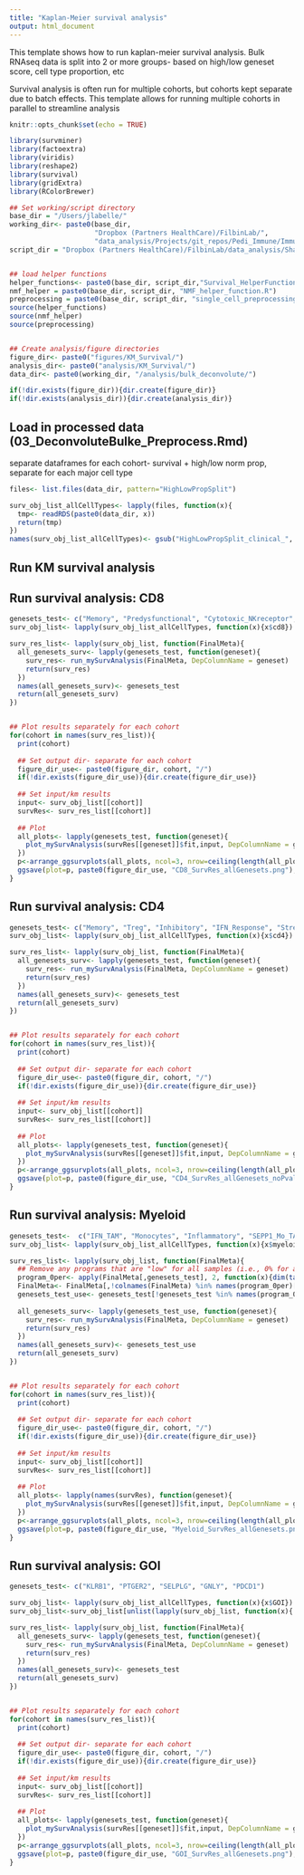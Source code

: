 ```yaml
---
title: "Kaplan-Meier survival analysis"
output: html_document
---
```


This template shows how to run kaplan-meier survival analysis. Bulk RNAseq data is split into 2 or more groups- based on high/low geneset score, cell type proportion, etc

Survival analysis is often run for multiple cohorts, but cohorts kept separate due to batch effects. This template allows for running multiple cohorts in parallel to streamline analysis

```r
knitr::opts_chunk$set(echo = TRUE)

library(survminer)
library(factoextra)
library(viridis)
library(reshape2)
library(survival)
library(gridExtra)
library(RColorBrewer)

## Set working/script directory
base_dir = "/Users/jlabelle/"
working_dir<- paste0(base_dir, 
                     "Dropbox (Partners HealthCare)/FilbinLab/",
                     "data_analysis/Projects/git_repos/Pedi_Immune/ImmuneCellAnalysis/04b_DeconvoluteBulk/")
script_dir = "Dropbox (Partners HealthCare)/FilbinLab/data_analysis/Shared/Scripts/"


## load helper functions
helper_functions<- paste0(base_dir, script_dir,"Survival_HelperFunctions.R")
nmf_helper = paste0(base_dir, script_dir, "NMF_helper_function.R")
preprocessing = paste0(base_dir, script_dir, "single_cell_preprocessing_helper_functions.R")
source(helper_functions)
source(nmf_helper)
source(preprocessing)


## Create analysis/figure directories
figure_dir<- paste0("figures/KM_Survival/")
analysis_dir<- paste0("analysis/KM_Survival/")
data_dir<- paste0(working_dir, "/analysis/bulk_deconvolute/")

if(!dir.exists(figure_dir)){dir.create(figure_dir)}
if(!dir.exists(analysis_dir)){dir.create(analysis_dir)}

```


## Load in processed data (03_DeconvoluteBulke_Preprocess.Rmd)
separate dataframes for each cohort- survival + high/low norm prop, separate for each major cell type
```r
files<- list.files(data_dir, pattern="HighLowPropSplit")

surv_obj_list_allCellTypes<- lapply(files, function(x){
  tmp<- readRDS(paste0(data_dir, x))
  return(tmp)
})
names(surv_obj_list_allCellTypes)<- gsub("HighLowPropSplit_clinical_", "", gsub(".Rds", "", files))
```


##############################
## Run KM survival analysis ##
##############################


## Run survival analysis: CD8
```r
genesets_test<- c("Memory", "Predysfunctional", "Cytotoxic_NKreceptor", "IFN_Response", "Stress", "Effector_Memory", "Cycling")
surv_obj_list<- lapply(surv_obj_list_allCellTypes, function(x){x$cd8})

surv_res_list<- lapply(surv_obj_list, function(FinalMeta){
  all_genesets_surv<- lapply(genesets_test, function(geneset){
    surv_res<- run_mySurvAnalysis(FinalMeta, DepColumnName = geneset)
    return(surv_res)
  })
  names(all_genesets_surv)<- genesets_test
  return(all_genesets_surv)
})


## Plot results separately for each cohort
for(cohort in names(surv_res_list)){
  print(cohort)
  
  ## Set output dir- separate for each cohort
  figure_dir_use<- paste0(figure_dir, cohort, "/")
  if(!dir.exists(figure_dir_use)){dir.create(figure_dir_use)}
  
  ## Set input/km results
  input<- surv_obj_list[[cohort]]
  survRes<- surv_res_list[[cohort]]
  
  ## Plot
  all_plots<- lapply(genesets_test, function(geneset){
    plot_mySurvAnalysis(survRes[[geneset]]$fit,input, DepColumnName = geneset)
  })
  p<-arrange_ggsurvplots(all_plots, ncol=3, nrow=ceiling(length(all_plots)/3))
  ggsave(plot=p, paste0(figure_dir_use, "CD8_SurvRes_allGenesets.png"), width=9, height=9)
}
```



## Run survival analysis: CD4
```r
genesets_test<- c("Memory", "Treg", "Inhibitory", "IFN_Response", "Stress", "Effector_Memory", "Cycling")
surv_obj_list<- lapply(surv_obj_list_allCellTypes, function(x){x$cd4})

surv_res_list<- lapply(surv_obj_list, function(FinalMeta){
  all_genesets_surv<- lapply(genesets_test, function(geneset){
    surv_res<- run_mySurvAnalysis(FinalMeta, DepColumnName = geneset)
    return(surv_res)
  })
  names(all_genesets_surv)<- genesets_test
  return(all_genesets_surv)
})


## Plot results separately for each cohort
for(cohort in names(surv_res_list)){
  print(cohort)
  
  ## Set output dir- separate for each cohort
  figure_dir_use<- paste0(figure_dir, cohort, "/")
  if(!dir.exists(figure_dir_use)){dir.create(figure_dir_use)}
  
  ## Set input/km results
  input<- surv_obj_list[[cohort]]
  survRes<- surv_res_list[[cohort]]
  
  ## Plot
  all_plots<- lapply(genesets_test, function(geneset){
    plot_mySurvAnalysis(survRes[[geneset]]$fit,input, DepColumnName = geneset, showPvalue = FALSE)
  })
  p<-arrange_ggsurvplots(all_plots, ncol=3, nrow=ceiling(length(all_plots)/3))
  ggsave(plot=p, paste0(figure_dir_use, "CD4_SurvRes_allGenesets_noPvalue.png"), width=9, height=9)
}
```

## Run survival analysis: Myeloid
```r
genesets_test<-  c("IFN_TAM", "Monocytes", "Inflammatory", "SEPP1_Mo_TAM", "Hypoxic_TAM", "Stress_Response")
surv_obj_list<- lapply(surv_obj_list_allCellTypes, function(x){x$myeloid})

surv_res_list<- lapply(surv_obj_list, function(FinalMeta){
  ## Remove any programs that are "low" for all samples (i.e., 0% for all)
  program_0per<- apply(FinalMeta[,genesets_test], 2, function(x){dim(table(x))==1})
  FinalMeta<- FinalMeta[,!colnames(FinalMeta) %in% names(program_0per)[program_0per]]
  genesets_test_use<- genesets_test[!genesets_test %in% names(program_0per)[program_0per]]
  
  all_genesets_surv<- lapply(genesets_test_use, function(geneset){
    surv_res<- run_mySurvAnalysis(FinalMeta, DepColumnName = geneset)
    return(surv_res)
  })
  names(all_genesets_surv)<- genesets_test_use
  return(all_genesets_surv)
})


## Plot results separately for each cohort
for(cohort in names(surv_res_list)){
  print(cohort)
  
  ## Set output dir- separate for each cohort
  figure_dir_use<- paste0(figure_dir, cohort, "/")
  if(!dir.exists(figure_dir_use)){dir.create(figure_dir_use)}
  
  ## Set input/km results
  input<- surv_obj_list[[cohort]]
  survRes<- surv_res_list[[cohort]]
  
  ## Plot
  all_plots<- lapply(names(survRes), function(geneset){
    plot_mySurvAnalysis(survRes[[geneset]]$fit,input, DepColumnName = geneset)
  })
  p<-arrange_ggsurvplots(all_plots, ncol=3, nrow=ceiling(length(all_plots)/3))
  ggsave(plot=p, paste0(figure_dir_use, "Myeloid_SurvRes_allGenesets.png"), width=9, height=6)
}
```

## Run survival analysis: GOI
```r
genesets_test<- c("KLRB1", "PTGER2", "SELPLG", "GNLY", "PDCD1")

surv_obj_list<- lapply(surv_obj_list_allCellTypes, function(x){x$GOI})
surv_obj_list<-surv_obj_list[unlist(lapply(surv_obj_list, function(x){!is.null(x)}))]

surv_res_list<- lapply(surv_obj_list, function(FinalMeta){
  all_genesets_surv<- lapply(genesets_test, function(geneset){
    surv_res<- run_mySurvAnalysis(FinalMeta, DepColumnName = geneset)
    return(surv_res)
  })
  names(all_genesets_surv)<- genesets_test
  return(all_genesets_surv)
})


## Plot results separately for each cohort
for(cohort in names(surv_res_list)){
  print(cohort)
  
  ## Set output dir- separate for each cohort
  figure_dir_use<- paste0(figure_dir, cohort, "/")
  if(!dir.exists(figure_dir_use)){dir.create(figure_dir_use)}
  
  ## Set input/km results
  input<- surv_obj_list[[cohort]]
  survRes<- surv_res_list[[cohort]]
  
  ## Plot
  all_plots<- lapply(genesets_test, function(geneset){
    plot_mySurvAnalysis(survRes[[geneset]]$fit,input, DepColumnName = geneset)
  })
  p<-arrange_ggsurvplots(all_plots, ncol=3, nrow=ceiling(length(all_plots)/3))
  ggsave(plot=p, paste0(figure_dir_use, "GOI_SurvRes_allGenesets.png"), width=9, height=6)
}
```


